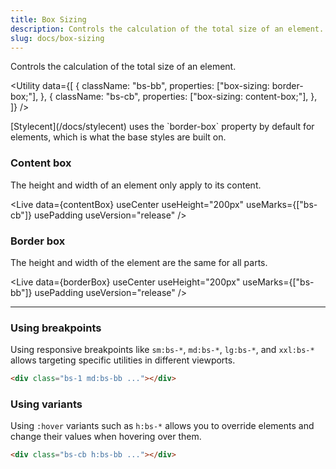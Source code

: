 ```yaml
---
title: Box Sizing
description: Controls the calculation of the total size of an element.
slug: docs/box-sizing
---
```



Controls the calculation of the total size of an element.

<Utility
  data={[
    {
      className: "bs-bb",
      properties: ["box-sizing: border-box;"],
    },
    {
      className: "bs-cb",
      properties: ["box-sizing: content-box;"],
    },
  ]}
/>

<Aside type="note">
  [Stylecent](/docs/stylecent) uses the `border-box` property by default for elements, which is what the base styles are built on.
</Aside>

### Content box

The height and width of an element only apply to its content.

<Live
  data={contentBox}
  useCenter
  useHeight="200px"
  useMarks={["bs-cb"]}
  usePadding
  useVersion="release"
/>

### Border box

The height and width of the element are the same for all parts.

<Live
  data={borderBox}
  useCenter
  useHeight="200px"
  useMarks={["bs-bb"]}
  usePadding
  useVersion="release"
/>

---

### Using breakpoints

Using responsive breakpoints like `sm:bs-*`, `md:bs-*`, `lg:bs-*`, and `xxl:bs-*` allows targeting specific utilities in different viewports.

```html "md:bs-bb"
<div class="bs-1 md:bs-bb ..."></div>
```

### Using variants

Using `:hover` variants such as `h:bs-*` allows you to override elements and change their values when hovering over them.

```html "h:bs-bb"
<div class="bs-cb h:bs-bb ..."></div>
```
